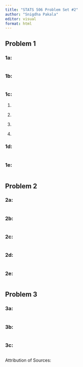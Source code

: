 ```yaml
---
title: "STATS 506 Problem Set #2"
author: "Snigdha Pakala"
editor: visual
format: html
---
```


## Problem 1

### 1a:

```r

```

### 1b:

```r

```

### 1c:

1.  

    ```r

    ```

2.  

    ```r


    ```

3.  

    ```r

    ```

4.  

    ```r

    ```

### 1d:

```r

```

### 1e:

```r


```

## Problem 2

### 2a:

```r


```

### 2b:

```r

```

### 2c:

```r


```

### 2d:

```r

```

### 2e:

```r


```

## Problem 3

### 3a:

```r

```

### 3b:

```r


```

### 3c:

```r

```

Attribution of Sources:
